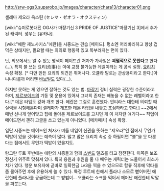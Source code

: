 http://srw-ogs3.suparobo.jp/images/character/chara13/character01.png

셀레마 제오라 옥스틴 (セレマ・ゼオラ・オクスティン)

[wiki:"슈퍼로봇대전 OG사가 마장기신 3 PRIDE OF JUSTICE"마장기신 3]에서 추가된 캐릭터. 성우는 [유카나].

[wiki:"에란 제노사키스"에란]을 시중드는 견습 [메이드]. 평소엔 어리바리하고 항상 겁먹은 상태지만, 필요할 때는 의외로 행동력 있고 똑부러지는 면이 있다.

단, 외모에서도 알 수 있듯 명색이 메이드란 처자가 가사일은 '''괴멸적으로 못한다'''고 한다(...). 특히 불 쓰는 요리(炊事)는 아예 교정 불가능한 레벨이라는 게 공식 설정. [[요리치]] 속성 확정. [* 다만 만든 요리의 외견은 뛰어나다. 오큘라 말로는 관상용이라고 한다.]아니나다를까 머리엔 [[바보털]]도 있다(...). 

하지만 못하는 게 있으면 잘하는 것도 있는 법. [[마장기]] 정비 실력은 굉장한 수준이라고 하며, [[제르보이드]]의 기동 및 운용에 있어서 그녀의 존재는 빼놓을 수 없는 레벨이라고 한다.[* 데몬 타입도 강화 개조 한다. 에란은 그걸로 훈련했다. 안티라스 대한테 의뢰할 때 실력을 시험해본다며 셀레마가 개조한 데몬 타입을 내놓고 조심하라고 한다.] ~~2에서 매번 신나게 얻어맞고 집에 돌아온 제르보이드를 고치던 게 이 처자란 얘기다~~ 직업이 메이드면서 괜히 고글을 쓰고 있는게 아니었다. [메카패치] 속성 확정.

일단 시중드는 메이드인 처자가 미들 네임이 신관을 뜻하는 "제오라"인 점에서 무언가 떡밥이 있을 것이라는 예측이 많다. 많고 많은 요리치 속성 중 하필이면 "불"을 못 다룬다는 점에서도 무언가 떡밥이 있을지도.

랑그란 루트 후반에는 에란의 시종들과 함께 [[스벤드]] 델츠를 타고 참전한다. 이쪽은 보조 정신기 위주로 맞춰져 있다. 특히 응원과 후원을 둘 다 배우는 캐릭터는 드물어서 희소가치가 있다. 행운 보유자에 곧바로 일확천금 Lv3을 찍을 수 있으므로 합류 직후에 막타를 좀 몰아주면 후에 유용하게 쓸 수 있다. 특정 루트에 한해서 플라나 소모로 뻗어버린 에란한테 플라나를 공급하는데 그 방법이... 오큘라는 쇼크를 먹어서 깨어난 에란한테 막말을 퍼붓는다. 
